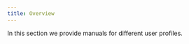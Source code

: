 ```yaml
---
title: Overview
---
```



In this section we provide manuals for different user profiles.

<ListWrapper title="User Profile/Login">
  <Column>
    <div>
      <ListElement
        link="/docs/manuals/user-profile#change-password"
        type={ICONTYPE.HELP_PASSWORD}
        title="Password"
        description="Change your ZITADEL password"
      />
      <ListElement
        link="/docs/manuals/user-profile#change-email"
        type={ICONTYPE.HELP_EMAIL}
        title="Email"
        description="Change your email address"
      />
      <ListElement
        link="/docs/manuals/user-profile#change-phone"
        type={ICONTYPE.HELP_PHONE}
        title="Phone"
        description="Change your phone number"
      />
      <ListElement
        link="/docs/manuals/user-profile#identity-providers"
        type={ICONTYPE.HELP_SOCIAL}
        title="Social logins"
        description="Link an external Identity Provider with your accoun"
      />
      <ListElement
        link="/docs/manuals/user-profile#passwordless"
        type={ICONTYPE.HELP_PASSWORDLESS}
        title="Passwordless"
        description="Authenticate with your fingerprint or security key."
      />
      <ListElement
        link="/docs/manuals/user-profile#multifactor-authentication"
        type={ICONTYPE.HELP_FACTORS}
        title="Factors"
        description="Enable multifactor authentication for more security"
      />
    </div>
    <div>
      <ListElement
        link="/docs/manuals/user-profile#authorization"
        type={ICONTYPE.POLICY}
        title="Authorizations"
        description="Show all the permissions and roles you have"
      />
      <ListElement
        link="/docs/manuals/user-profile#memberships"
        type={ICONTYPE.ARCHITECTURE}
        title="Memberships"
        description="See the permissions you have within ZITADEL"
      />
      <ListElement
        link="/docs/manuals/user-profile#metadata"
        type={ICONTYPE.PRIVATELABELING}
        title="Metadata"
        description="Additional data on your user"
      />
      <ListElement
        link="/docs/manuals/user-login"
        type={ICONTYPE.LOGIN}
        title="Login"
        description="Login with your ZITADEL user"
      />
    </div>
  </Column>
</ListWrapper>
